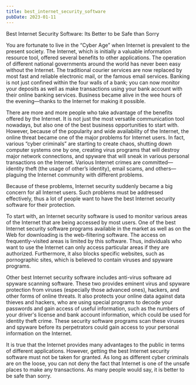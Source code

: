 ```yaml
---
title: best_internet_security_software
pubDate: 2023-01-11
---
```


Best Internet Security Software: Its Better to be Safe than Sorry


You are fortunate to live in the “Cyber Age” when Internet is prevalent to the present society. The Internet, which is initially a valuable information resource tool, offered several benefits to other applications. The operation of different national governments around the world has never been easy without the Internet. The traditional courier services are now replaced by most fast and reliable electronic mail, or the famous email services. Banking is not just confined within the four walls of a bank; you can now monitor your deposits as well as make transactions using your bank account with their online banking services. Business became alive in the wee hours of the evening—thanks to the Internet for making it possible. 

There are more and more people who take advantage of the benefits offered by the Internet. It is not just the most versatile communication tool nowadays, but also one of the best business opportunities to start with. However, because of the popularity and wide availability of the Internet, the online threat became one of the major problems for Internet users. In fact, various “cyber criminals” are starting to create chaos, shutting down computer systems one by one, creating virus programs that will destroy major network connections, and spyware that will sneak in various personal transactions on the Internet. Various Internet crimes are committed—identity theft (the usage of other’s identity), email scams, and others—plaguing the Internet community with different problems. 

Because of these problems, Internet security suddenly became a big concern for all Internet users. Such problems must be addressed effectively, thus a lot of people want to have the best Internet security software for their protection. 

To start with, an Internet security software is used to monitor various areas of the Internet that are being accessed by most users. One of the best Internet security software programs available in the market as well as on the Web for downloading is the web-filtering software. The access on frequently-visited areas is limited by this software. Thus, individuals who want to use the Internet can only access particular areas if they are authorized. Furthermore, it also blocks specific websites, such as pornographic sites, which is believed to contain viruses and spyware programs. 

Other best Internet security software includes anti-virus software ad spyware scanning software. These two provides eminent virus and spyware protection from viruses (especially those advanced ones), hackers, and other forms of online threats. It also protects your online data against data thieves and hackers, who are using special programs to decode your passwords and gain access of useful information, such as the numbers of your driver's license and bank account information, which could be used for identity theft crime. These security software programs scan these viruses and spyware before its perpetrators could gain access to your personal information on the Internet. 

It is true that the Internet provides many advantages to the public in terms of different applications. However, getting the best Internet security software must not be taken for granted. As long as different cyber criminals are on the loose, you can not deny the fact that Internet is one of the unsafe places to make any transactions. As many people would say, it is better to be safe than sorry.